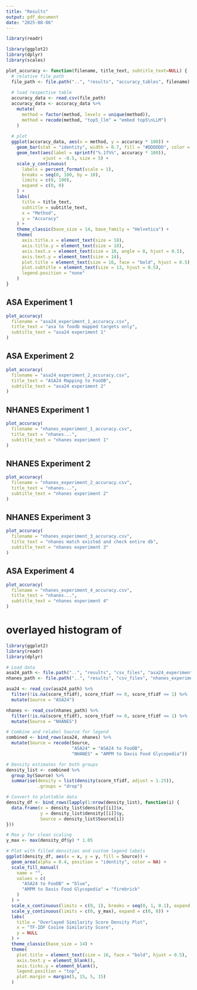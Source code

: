 ```yaml
---
title: "Results"
output: pdf_document
date: "2025-08-06"
---
```


```r
library(readr)
```


```r
library(ggplot2)
library(dplyr)
library(scales)

plot_accuracy <- function(filename, title_text, subtitle_text=NULL) {
  # relative file path
  file_path <- file.path("..", "results", "accuracy_tables", filename)
  
  # load respective table
  accuracy_data <- read.csv(file_path)
  accuracy_data <- accuracy_data %>%
    mutate(
      method = factor(method, levels = unique(method)),
      method = recode(method, "top5_llm" = "embed top5\nLLM")
    )
  
  # plot
  ggplot(accuracy_data, aes(x = method, y = accuracy * 100)) +
    geom_bar(stat = "identity", width = 0.7, fill = "#DDDDDD", color = "black") +
    geom_text(aes(label = sprintf("%.1f%%", accuracy * 100)),
              vjust = -0.5, size = 5) +
    scale_y_continuous(
      labels = percent_format(scale = 1),
      breaks = seq(0, 100, by = 10),
      limits = c(0, 100),
      expand = c(0, 0)
    ) +
    labs(
      title = title_text,
      subtitle = subtitle_text,
      x = "Method",
      y = "Accuracy"
    ) +
    theme_classic(base_size = 14, base_family = "Helvetica") +
    theme(
      axis.title.x = element_text(size = 18),
      axis.title.y = element_text(size = 18),
      axis.text.x = element_text(size = 18, angle = 0, hjust = 0.5),
      axis.text.y = element_text(size = 14),
      plot.title = element_text(size = 16, face = "bold", hjust = 0.5),
      plot.subtitle = element_text(size = 13, hjust = 0.5),
      legend.position = "none"
    )
}

```

## ASA Experiment 1

```r
plot_accuracy(
  filename = "asa24_experiment_1_accuracy.csv",
  title_text = "asa to foodb mapped targets only",
  subtitle_text = "asa24 experiment 1"
)
```

## ASA Experiment 2

```r
plot_accuracy(
  filename = "asa24_experiment_2_accuracy.csv",
  title_text = "ASA24 Mapping to FooDB",
  subtitle_text = "asa24 experiment 2"
)
```

## NHANES Experiment 1

```r
plot_accuracy(
  filename = "nhanes_experiment_1_accuracy.csv",
  title_text = "nhanes...",
  subtitle_text = "nhanes experiment 1"
)
```

## NHANES Experiment 2

```r
plot_accuracy(
  filename = "nhanes_experiment_2_accuracy.csv",
  title_text = "nhanes...",
  subtitle_text = "nhanes experiment 2"
)
```

## NHANES Experiment 3

```r
plot_accuracy(
  filename = "nhanes_experiment_3_accuracy.csv",
  title_text = "nhanes match existed and check entire db",
  subtitle_text = "nhanes experiment 3"
)
```

## ASA Experiment 4

```r
plot_accuracy(
  filename = "nhanes_experiment_4_accuracy.csv",
  title_text = "nhanes...",
  subtitle_text = "nhanes experiment 4"
)
```

# overlayed histogram of 
```r
library(ggplot2)
library(readr)
library(dplyr)

# Load data
asa24_path <- file.path("..", "results", "csv_files", "asa24_experiment_1.csv")
nhanes_path <- file.path("..", "results", "csv_files", "nhanes_experiment_3.csv")

asa24 <- read_csv(asa24_path) %>%
  filter(!is.na(score_tfidf), score_tfidf >= 0, score_tfidf <= 1) %>%
  mutate(Source = "ASA24")

nhanes <- read_csv(nhanes_path) %>%
  filter(!is.na(score_tfidf), score_tfidf >= 0, score_tfidf <= 1) %>%
  mutate(Source = "NHANES")

# Combine and relabel Source for legend
combined <- bind_rows(asa24, nhanes) %>%
  mutate(Source = recode(Source,
                         "ASA24" = "ASA24 to FooDB",
                         "NHANES" = "AMPM to Davis Food Glycopedia"))

# Density estimates for both groups
density_list <- combined %>%
  group_by(Source) %>%
  summarise(density = list(density(score_tfidf, adjust = 1.25)),
            .groups = "drop")

# Convert to plottable data
density_df <- bind_rows(lapply(1:nrow(density_list), function(i) {
  data.frame(x = density_list$density[[i]]$x,
             y = density_list$density[[i]]$y,
             Source = density_list$Source[i])
}))

# Max y for clean scaling
y_max <- max(density_df$y) * 1.05

# Plot with filled densities and custom legend labels
ggplot(density_df, aes(x = x, y = y, fill = Source)) +
  geom_area(alpha = 0.4, position = "identity", color = NA) +
  scale_fill_manual(
    name = "",
    values = c(
      "ASA24 to FooDB" = "blue",
      "AMPM to Davis Food Glycopedia" = "firebrick"
    )
  ) +
  scale_x_continuous(limits = c(0, 1), breaks = seq(0, 1, 0.1), expand = c(0, 0)) +
  scale_y_continuous(limits = c(0, y_max), expand = c(0, 0)) +
  labs(
    title = "Overlayed Similarity Score Density Plot",
    x = "TF-IDF Cosine Similarity Score",
    y = NULL
  ) +
  theme_classic(base_size = 14) +
  theme(
    plot.title = element_text(size = 16, face = "bold", hjust = 0.5),
    axis.text.y = element_blank(),
    axis.ticks.y = element_blank(),
    legend.position = "top",
    plot.margin = margin(5, 15, 5, 15)
  )

```

